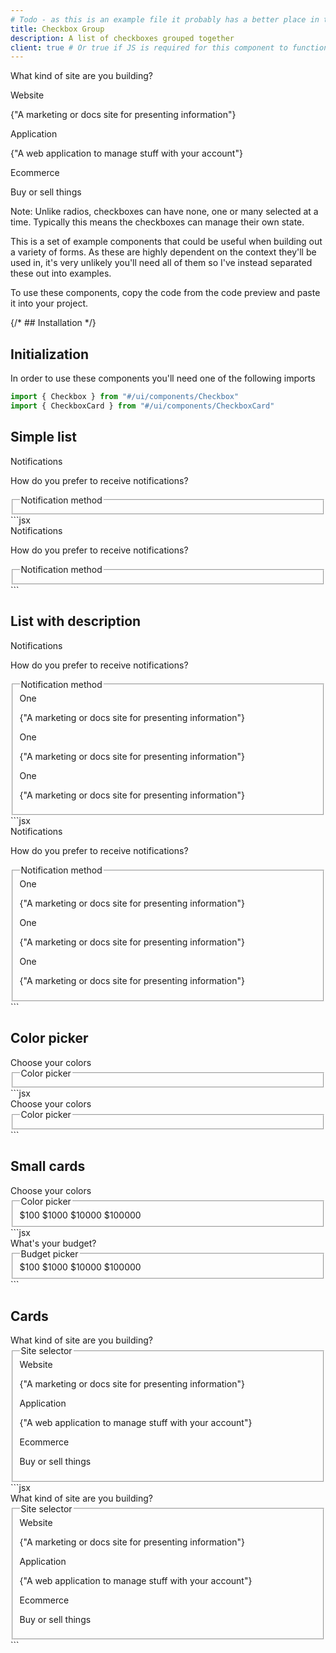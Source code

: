```yaml
---
# Todo - as this is an example file it probably has a better place in the docs
title: Checkbox Group
description: A list of checkboxes grouped together
client: true # Or true if JS is required for this component to function
---
```



<CodePreview client:load>
  <div className="flex gap-4 flex-col">
    <p className="text-lg font-semibold">What kind of site are you building?</p>
    <div className="flex gap-4">
      <CheckboxCard client:load defaultChecked showCheckbox className="flex items-start flex-1">
        <div className="text-left flex-1">
          <label htmlFor="custom-checkbox" className="font-bold">
            Website
          </label>
          <p className="text-sm text-gray-500">
            {"A marketing or docs site for presenting information"}
          </p>
        </div>
      </CheckboxCard>
      <CheckboxCard client:load showCheckbox className="flex items-start flex-1">
        <div className="text-left flex-1">
          <label htmlFor="custom-checkbox" className="font-bold">
            Application
          </label>
          <p className="text-sm text-gray-500">
            {"A web application to manage stuff with your account"}
          </p>
        </div>
      </CheckboxCard>
      <CheckboxCard client:load defaultChecked showCheckbox className="flex items-start flex-1">
        <div className="text-left flex-1">
          <label htmlFor="custom-checkbox" className="font-bold">
            Ecommerce
          </label>
          <p className="text-sm text-gray-500">Buy or sell things</p>
        </div>
      </CheckboxCard>
    </div>
  </div>
</CodePreview>

Note: Unlike radios, checkboxes can have none, one or many selected at a time. Typically this means the checkboxes can manage their own state.

This is a set of example components that could be useful when building out a variety of forms. As these are highly dependent on the context they'll be used in, it's very unlikely you'll need all of them so I've instead separated these out into examples.

To use these components, copy the code from the code preview and paste it into your project.

{/* ## Installation */}

## Initialization

In order to use these components you'll need one of the following imports

```jsx
import { Checkbox } from "#/ui/components/Checkbox"
import { CheckboxCard } from "#/ui/components/CheckboxCard"
```

## Simple list

<CodePreview client:load>
  <div>
    <label className="text-base font-semibold text-gray-900">Notifications</label>
    <p className="text-sm text-gray-500">How do you prefer to receive notifications?</p>
    <fieldset className="mt-4">
      <legend className="sr-only">Notification method</legend>
      <div className="flex gap-4 flex-col ">
        <Checkbox label="One" client:load />
        <Checkbox label="Two" client:load />
        <Checkbox label="Three" client:load />
      </div>
    </fieldset>
  </div>
  <div slot="code">
    ```jsx
    <div>
      <label className="text-base font-semibold text-gray-900">Notifications</label>
      <p className="text-sm text-gray-500">How do you prefer to receive notifications?</p>
      <fieldset className="mt-4">
        <legend className="sr-only">Notification method</legend>
        <div className="flex gap-4 items-center flex-col">
          <Checkbox label="One" />
          <Checkbox label="Two" />
          <Checkbox label="Three" />
        </div>
      </fieldset>
    </div>
    ```
  </div>
</CodePreview>

## List with description

<CodePreview client:load>
  <div>
    <label className="text-base font-semibold text-gray-900">Notifications</label>
    <p className="text-sm text-gray-500">How do you prefer to receive notifications?</p>
    <fieldset className="mt-4">
      <legend className="sr-only">Notification method</legend>
      <div className="flex gap-4 flex-col ">
        <div className="flex items-start gap-3">
          <Checkbox id="one" className="mt-0.5" />
          <div className="flex items-start flex-col leading-tight">
            <label for="one">One</label>
            <p className="text-sm text-gray-500">
              {"A marketing or docs site for presenting information"}
            </p>
          </div>
        </div>
        <div className="flex items-start gap-3">
          <Checkbox id="one" className="mt-0.5" />
          <div className="flex items-start flex-col leading-tight">
            <label for="one">One</label>
            <p className="text-sm text-gray-500">
              {"A marketing or docs site for presenting information"}
            </p>
          </div>
        </div>
        <div className="flex items-start gap-3">
          <Checkbox id="one" className="mt-0.5" />
          <div className="flex items-start flex-col leading-tight">
            <label for="one">One</label>
            <p className="text-sm text-gray-500">
              {"A marketing or docs site for presenting information"}
            </p>
          </div>
        </div>
      </div>
    </fieldset>
  </div>
  <div slot="code">
    ```jsx
    <div>
      <label className="text-base font-semibold text-gray-900">Notifications</label>
      <p className="text-sm text-gray-500">How do you prefer to receive notifications?</p>
      <fieldset className="mt-4">
        <legend className="sr-only">Notification method</legend>
        <div className="flex gap-4 flex-col ">
          <div className="flex items-start gap-3">
            <Checkbox id="one" className="mt-0.5" />
            <div className="flex items-start flex-col leading-tight">
              <label for="one">One</label>
              <p className="text-sm text-gray-500">
                {"A marketing or docs site for presenting information"}
              </p>
            </div>
          </div>
          <div className="flex items-start gap-3">
            <Checkbox id="one" className="mt-0.5" />
            <div className="flex items-start flex-col leading-tight">
              <label for="one">One</label>
              <p className="text-sm text-gray-500">
                {"A marketing or docs site for presenting information"}
              </p>
            </div>
          </div>
          <div className="flex items-start gap-3">
            <Checkbox id="one" className="mt-0.5" />
            <div className="flex items-start flex-col leading-tight">
              <label for="one">One</label>
              <p className="text-sm text-gray-500">
                {"A marketing or docs site for presenting information"}
              </p>
            </div>
          </div>
        </div>
      </fieldset>
    </div>
    ```
  </div>
</CodePreview>

## Color picker

<CodePreview client:load>
  <div>
    <label className="text-base font-semibold text-gray-900">Choose your colors</label>
    <fieldset className="mt-4">
      <legend className="sr-only">Color picker</legend>
      <div className="flex gap-4">
        <CheckboxCard
          className="rounded-full border-none size-8 bg-red-500 hover:bg-red-400 aria-selected:outline-2 aria-selected:outline-indigo-500 outline-offset-2"
          client:load
        />
        <CheckboxCard
          className="rounded-full border-none size-8 bg-blue-500 hover:bg-blue-400 aria-selected:outline-2 aria-selected:outline-indigo-500 outline-offset-2"
          client:load
        />
        <CheckboxCard
          className="rounded-full border-none size-8 bg-green-500 hover:bg-green-400 aria-selected:outline-2 aria-selected:outline-indigo-500 outline-offset-2"
          client:load
        />
        <CheckboxCard
          className="rounded-full border-none size-8 bg-fuchsia-500 hover:bg-fuchsia-400 aria-selected:outline-2 aria-selected:outline-indigo-500 outline-offset-2"
          client:load
        />
      </div>
    </fieldset>
  </div>
  <div slot="code">
    ```jsx
    <div>
      <label className="text-base font-semibold text-gray-900">Choose your colors</label>
      <fieldset className="mt-4">
        <legend className="sr-only">Color picker</legend>
        <div className="flex gap-4">
          <CheckboxCard className="rounded-full border-none size-8 bg-red-500 hover:bg-red-400 aria-selected:outline-2 aria-selected:outline-indigo-500 outline-offset-2" />
          <CheckboxCard className="rounded-full border-none size-8 bg-blue-500 hover:bg-blue-400 aria-selected:outline-2 aria-selected:outline-indigo-500 outline-offset-2" />
          <CheckboxCard className="rounded-full border-none size-8 bg-green-500 hover:bg-green-400 aria-selected:outline-2 aria-selected:outline-indigo-500 outline-offset-2" />
          <CheckboxCard className="rounded-full border-none size-8 bg-fuchsia-500 hover:bg-fuchsia-400 aria-selected:outline-2 aria-selected:outline-indigo-500 outline-offset-2" />
        </div>
      </fieldset>
    </div>
    ```
  </div>
</CodePreview>

## Small cards

<CodePreview client:load>
  <div>
    <label className="text-base font-semibold text-gray-900">Choose your colors</label>
    <fieldset className="mt-4">
      <legend className="sr-only">Color picker</legend>
      <div className="flex gap-4">
        <CheckboxCard className="aria-checked:bg-indigo-500 aria-checked:text-white" client:load>
          $100
        </CheckboxCard>
        <CheckboxCard className="aria-checked:bg-indigo-500 aria-checked:text-white" client:load>
          $1000
        </CheckboxCard>
        <CheckboxCard className="aria-checked:bg-indigo-500 aria-checked:text-white" client:load>
          $10000
        </CheckboxCard>
        <CheckboxCard className="aria-checked:bg-indigo-500 aria-checked:text-white " client:load>
          $100000
        </CheckboxCard>
      </div>
    </fieldset>
  </div>
  <div slot="code">
    ```jsx
    <div>
      <label className="text-base font-semibold text-gray-900">What's your budget?</label>
      <fieldset className="mt-4">
        <legend className="sr-only">Budget picker</legend>
        <div className="flex gap-4">
          <CheckboxCard className="aria-checked:bg-indigo-500 aria-checked:text-white" client:load>
            $100
          </CheckboxCard>
          <CheckboxCard className="aria-checked:bg-indigo-500 aria-checked:text-white" client:load>
            $1000
          </CheckboxCard>
          <CheckboxCard className="aria-checked:bg-indigo-500 aria-checked:text-white" client:load>
            $10000
          </CheckboxCard>
          <CheckboxCard className="aria-checked:bg-indigo-500 aria-checked:text-white " client:load>
            $100000
          </CheckboxCard>
        </div>
      </fieldset>
    </div>
    ```
  </div>
</CodePreview>

## Cards

<CodePreview client:load>
  <div>
    <label className="text-base font-semibold text-gray-900">
      What kind of site are you building?
    </label>
    <fieldset className="mt-4">
      <legend className="sr-only">Site selector</legend>
      <div className="flex gap-4 flex-col">
        <div className="flex gap-4">
          <CheckboxCard client:load defaultChecked showCheckbox className="flex items-start flex-1">
            <div className="text-left flex-1">
              <label htmlFor="custom-checkbox" className="font-bold">
                Website
              </label>
              <p className="text-sm text-gray-500">
                {"A marketing or docs site for presenting information"}
              </p>
            </div>
          </CheckboxCard>
          <CheckboxCard client:load showCheckbox className="flex items-start flex-1">
            <div className="text-left flex-1">
              <label htmlFor="custom-checkbox" className="font-bold">
                Application
              </label>
              <p className="text-sm text-gray-500">
                {"A web application to manage stuff with your account"}
              </p>
            </div>
          </CheckboxCard>
          <CheckboxCard client:load defaultChecked showCheckbox className="flex items-start flex-1">
            <div className="text-left flex-1">
              <label htmlFor="custom-checkbox" className="font-bold">
                Ecommerce
              </label>
              <p className="text-sm text-gray-500">Buy or sell things</p>
            </div>
          </CheckboxCard>
        </div>
      </div>
    </fieldset>
  </div>
  <div slot="code">
    ```jsx
    <div>
      <label className="text-base font-semibold text-gray-900">
        What kind of site are you building?
      </label>
      <fieldset className="mt-4">
        <legend className="sr-only">Site selector</legend>
        <div className="flex gap-4 flex-col">
          <div className="flex gap-4">
            <CheckboxCard
              client:load
              defaultChecked
              showCheckbox
              className="flex items-start flex-1"
            >
              <div className="text-left flex-1">
                <label htmlFor="custom-checkbox" className="font-bold">
                  Website
                </label>
                <p className="text-sm text-gray-500">
                  {"A marketing or docs site for presenting information"}
                </p>
              </div>
            </CheckboxCard>
            <CheckboxCard client:load showCheckbox className="flex items-start flex-1">
              <div className="text-left flex-1">
                <label htmlFor="custom-checkbox" className="font-bold">
                  Application
                </label>
                <p className="text-sm text-gray-500">
                  {"A web application to manage stuff with your account"}
                </p>
              </div>
            </CheckboxCard>
            <CheckboxCard
              client:load
              defaultChecked
              showCheckbox
              className="flex items-start flex-1"
            >
              <div className="text-left flex-1">
                <label htmlFor="custom-checkbox" className="font-bold">
                  Ecommerce
                </label>
                <p className="text-sm text-gray-500">Buy or sell things</p>
              </div>
            </CheckboxCard>
          </div>
        </div>
      </fieldset>
    </div>
    ```
  </div>
</CodePreview>
